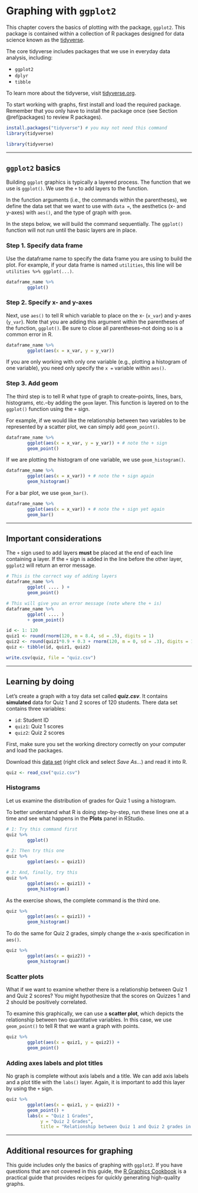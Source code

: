 # Graphing with `ggplot2` {#ggplot2}

This chapter covers the basics of plotting with the package, `ggplot2`. This package is contained within a collection of R packages designed for data science known as the [tidyverse](https://www.tidyverse.org/).

The core tidyverse includes packages that we use in everyday data analysis, including:

- `ggplot2`
- `dplyr`
- `tibble`

To learn more about the tidyverse, visit [tidyverse.org](https://www.tidyverse.org/).

To start working with graphs, first install and load the required package. Remember that you only have to install the package once (see Section \@ref(packages) to review R packages). 

```{r, eval=FALSE}
install.packages("tidyverse") # you may not need this command
library(tidyverse)
```

```{r include = FALSE}
library(tidyverse) 
```

---

## `ggplot2` basics 

Building `ggplot` graphics is typically a layered process. The function that we use is `ggplot()`. We use the `+` to add layers to the function.

In the function arguments (i.e., the commands within the parentheses), we define the data set that we want to use with `data = `, the aesthetics (x- and y-axes) with `aes()`, and the type of graph with `geom`.

In the steps below, we will build the command sequentially. The `ggplot()` function will not run until the basic layers are in place. 

### Step 1. Specify data frame

Use the dataframe name to specify the data frame you are using to build the plot. For example, if your data frame is named `utilities`, this line will be `utilities %>% ggplot(...)`.

``` {r, eval = FALSE}
dataframe_name %>% 
        ggplot() 
```

### Step 2. Specify x- and y-axes

Next, use `aes()` to tell R which variable to place on the x- (`x_var`) and y-axes (`y_var`). Note that you are adding this argument within the parentheses of the function, `ggplot()`. Be sure to close all parentheses--not doing so is a common error in R.

``` {r, eval = FALSE}
dataframe_name %>% 
        ggplot(aes(x = x_var, y = y_var))
```

If you are only working with only one variable (e.g., plotting a histogram of one variable), you need only specify the `x = ` variable within `aes()`.

### Step 3. Add geom

The third step is to tell R what type of graph to create--points, lines, bars, histograms, etc.--by adding the `geom` layer. This function is layered on to the `ggplot()` function  using the `+` sign.

For example, if we would like the relationship between two variables to be represented by a scatter plot, we can simply add `geom_point()`. 

``` {r eval = FALSE}
dataframe_name %>% 
        ggplot(aes(x = x_var, y = y_var)) + # note the + sign
        geom_point()
```

If we are plotting the histogram of one variable, we use `geom_histogram()`. 

``` {r eval = FALSE}
dataframe_name %>% 
        ggplot(aes(x = x_var)) + # note the + sign again
        geom_histogram()
```

For a bar plot, we use `geom_bar()`.

``` {r eval = FALSE}
dataframe_name %>% 
        ggplot(aes(x = x_var)) + # note the + sign yet again
        geom_bar()
```

---

## Important considerations

The `+` sign used to add layers **must** be placed at the end of each line containing a layer. If the `+` sign is added in the line before the other layer, `ggplot2` will return an error message.

``` {r eval = FALSE}
# This is the correct way of adding layers
dataframe_name %>% 
        ggplot( .... ) +
        geom_point()

# This will give you an error message (note where the + is)
dataframe_name %>% 
        ggplot( .... ) 
        + geom_point()
```

```{r echo=FALSE}
id <- 1: 120
quiz1 <- round(rnorm(120, m = 8.4, sd = .5), digits = 1)
quiz2 <- round(quiz1*0.9 + 0.3 + rnorm(120, m = 0, sd = .3), digits = 1)
quiz <- tibble(id, quiz1, quiz2)

write.csv(quiz, file = "quiz.csv")
```

---

## Learning by doing

Let's create a graph with a toy data set called ***quiz.csv***. It contains **simulated** data for Quiz 1 and 2 scores of 120 students. There data set contains three variables: 

- `id`: Student ID
- `quiz1`: Quiz 1 scores
- `quiz2`: Quiz 2 scores

First, make sure you set the working directory correctly on your computer and load the packages. 

Download this [data set](http://sarakyeo.github.io/COMM-3710-bookdown/quiz.csv) (right click and select *Save As...*) and read it into R.
```{r message=FALSE}
quiz <- read_csv("quiz.csv")
```

### Histograms
Let us examine the distribution of grades for Quiz 1 using a histogram.  

To better understand what R is doing step-by-step, run these lines one at a time and see what happens in the **Plots** panel in RStudio. 

```{r eval=FALSE}
# 1: Try this command first
quiz %>% 
        ggplot()

# 2: Then try this one
quiz %>% 
        ggplot(aes(x = quiz1))

# 3: And, finally, try this
quiz %>% 
        ggplot(aes(x = quiz1)) +
        geom_histogram()
```

As the exercise shows, the complete command is the third one. 
```{r message=FALSE}
quiz %>% 
        ggplot(aes(x = quiz1)) +
        geom_histogram()
```

To do the same for Quiz 2 grades, simply change the x-axis specification in `aes()`.
```{r message=FALSE}
quiz %>% 
        ggplot(aes(x = quiz2)) +
        geom_histogram()
```

### Scatter plots

What if we want to examine whether there is a relationship between Quiz 1 and Quiz 2 scores? You might hypothesize that the scores on Quizzes 1 and 2 should be positively correlated.

To examine this graphically, we can use a **scatter plot**, which depicts the relationship between two quantitative variables. In this case, we use `geom_point()` to tell R that we want a graph with points.

```{r}
quiz %>% 
        ggplot(aes(x = quiz1, y = quiz2)) +
        geom_point() 
```

### Adding axes labels and plot titles

No graph is complete without axis labels and a title. We can add axis labels and a plot title with the `labs()` layer. Again, it is important to add this layer by using the `+` sign.

```{r}
quiz %>% 
        ggplot(aes(x = quiz1, y = quiz2)) +
        geom_point() + 
        labs(x = "Quiz 1 Grades", 
             y = "Quiz 2 Grades",
             title = "Relationship between Quiz 1 and Quiz 2 grades in COMM 3710")
```

---

## Additional resources for graphing

This guide includes only the basics of graphing with `ggplot2`. If you have questions that are not covered in this guide, the [R Graphics Cookbook](https://r-graphics.org/index.html) is a practical guide that provides recipes for quickly generating high-quality graphs.

